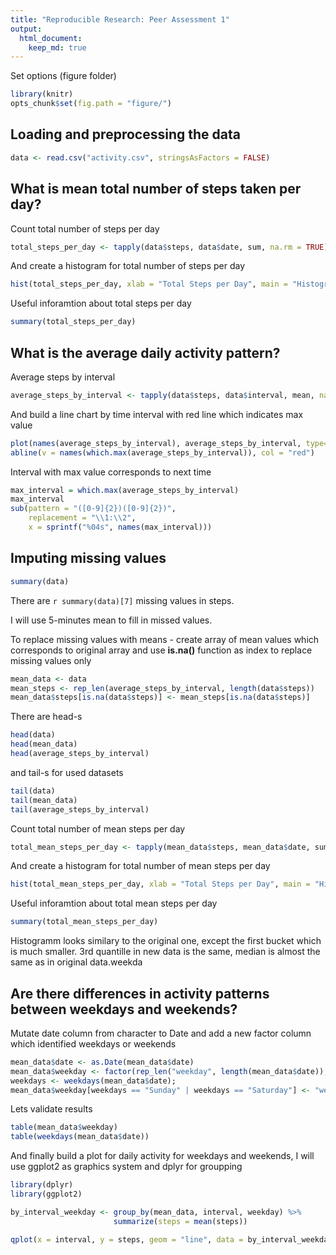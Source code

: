 ```yaml
---
title: "Reproducible Research: Peer Assessment 1"
output: 
  html_document:
    keep_md: true
---
```

Set options (figure folder)
```r
library(knitr)
opts_chunk$set(fig.path = "figure/")
```

## Loading and preprocessing the data
```r
data <- read.csv("activity.csv", stringsAsFactors = FALSE)
```

## What is mean total number of steps taken per day?
Count total number of steps per day
```r
total_steps_per_day <- tapply(data$steps, data$date, sum, na.rm = TRUE)
```

And create a histogram for total number of steps per day
```r
hist(total_steps_per_day, xlab = "Total Steps per Day", main = "Histogram of Total Steps per Day")
```

Useful inforamtion about total steps per day
```r
summary(total_steps_per_day)
```

## What is the average daily activity pattern?
Average steps by interval
```r
average_steps_by_interval <- tapply(data$steps, data$interval, mean, na.rm = TRUE)
```

And build a line chart by time interval with red line which indicates max value
```r
plot(names(average_steps_by_interval), average_steps_by_interval, type="l", xlab = "Time Interval", ylab = "Steps", main = "Average Steps by Daily Time Interval")
abline(v = names(which.max(average_steps_by_interval)), col = "red")
```

Interval with max value corresponds to next time
```r
max_interval = which.max(average_steps_by_interval)
max_interval
sub(pattern = "([0-9]{2})([0-9]{2})",
    replacement = "\\1:\\2",
    x = sprintf("%04s", names(max_interval)))
```

## Imputing missing values
```r
summary(data)
```
There are `r summary(data)[7]` missing values in steps.

I will use 5-minutes mean to fill in missed values.

To replace missing values with means - create array of mean values which corresponds to original array and use **is.na()** function as index to replace missing values only
```r
mean_data <- data
mean_steps <- rep_len(average_steps_by_interval, length(data$steps))
mean_data$steps[is.na(data$steps)] <- mean_steps[is.na(data$steps)]
```

There are head-s
```r
head(data)
head(mean_data)
head(average_steps_by_interval)
```

 and tail-s for used datasets
```r
tail(data)
tail(mean_data)
tail(average_steps_by_interval)
```

Count total number of mean steps per day
```r
total_mean_steps_per_day <- tapply(mean_data$steps, mean_data$date, sum, na.rm = TRUE)
```

And create a histogram for total number of mean steps per day
```r
hist(total_mean_steps_per_day, xlab = "Total Steps per Day", main = "Histogram of Total Mean Steps per Day")
```

Useful inforamtion about total mean steps per day
```r
summary(total_mean_steps_per_day)
```

Histogramm looks similary to the original one, except the first bucket which is much smaller.
3rd quantille in new data is the same, median is almost the same as in original data.weekda

## Are there differences in activity patterns between weekdays and weekends?

Mutate date column from character to Date and add a new factor column which identified weekdays or weekends
```r
mean_data$date <- as.Date(mean_data$date)
mean_data$weekday <- factor(rep_len("weekday", length(mean_data$date)), levels = c("weekday", "weekend"));
weekdays <- weekdays(mean_data$date);
mean_data$weekday[weekdays == "Sunday" | weekdays == "Saturday"] <- "weekend"
```

Lets validate results
```r
table(mean_data$weekday)
table(weekdays(mean_data$date))
```

And finally build a plot for daily activity for weekdays and weekends, I will use ggplot2 as graphics system and dplyr for groupping
```r
library(dplyr)
library(ggplot2)

by_interval_weekday <- group_by(mean_data, interval, weekday) %>%
                       summarize(steps = mean(steps))

qplot(x = interval, y = steps, geom = "line", data = by_interval_weekday, facets = weekday ~ . )
```
